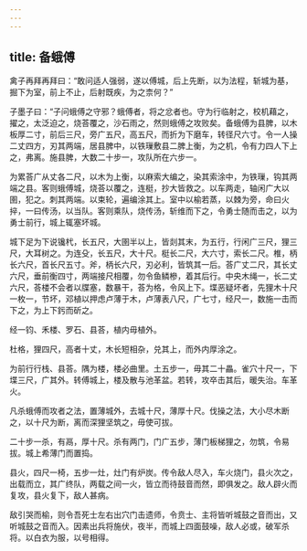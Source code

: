 ```yaml
---
---
---
```

title: 备蛾傅
---




禽子再拜再拜曰：“敢问适人强弱，遂以傅城，后上先断，以为法程，斩城为基，掘下为室，前上不止，后射既疾，为之柰何？”

子墨子曰：“子问蛾傅之守邪？蛾傅者，将之忿者也。守为行临射之，校机藉之，擢之，太泛迫之，烧荅覆之，沙石雨之，然则蛾傅之攻败矣。备蛾傅为县脾，以木板厚二寸，前后三尺，旁广五尺，高五尺，而折为下磨车，转径尺六寸。令一人操二丈四方，刃其两端，居县脾中，以铁璅敷县二脾上衡，为之机，令有力四人下上之，弗离。施县脾，大数二十步一，攻队所在六步一。

为累荅广从丈各二尺，以木为上衡，以麻索大编之，染其索涂中，为铁璅，钩其两端之县。客则蛾傅城，烧荅以覆之，连梃，抄大皆救之。以车两走，轴闲广大以圉，犯之。刺其两端。以束轮，遍编涂其上。室中以榆若蒸，以棘为旁，命曰火捽，一曰传汤，以当队。客则乘队，烧传汤，斩维而下之，令勇士随而击之，以为勇士前行，城上辄塞坏城。

城下足为下说镵杙，长五尺，大圉半以上，皆剡其末，为五行，行闲广三尺，狸三尺，大耳树之。为连殳，长五尺，大十尺。梃长二尺，大六寸，索长二尺。椎，柄长六尺，首长尺五寸。斧，柄长六尺，刃必利，皆筑其一后。荅广丈二尺，其长丈六尺，垂前衡四寸，两端接尺相覆，勿令鱼鳞槮，着其后行。中央木绳一，长二丈六尺，荅楼不会者以牒塞，数暴干，荅为格，令风上下。堞恶疑坏者，先狸木十尺一枚一，节坏，邓植以押虑卢薄于木，卢薄表八尺，广七寸，经尺一，数施一击而下之，为上下釫而斫之。

经一钧、禾楼、罗石、县荅，植内毋植外。

杜格，狸四尺，高者十丈，木长短相杂，兑其上，而外内厚涂之。

为前行行栈、县荅。隅为楼，楼必曲里。土五步一，毋其二十畾。雀穴十尺一，下堞三尺，广其外。转傅城上，楼及散与池革盆。若转，攻卒击其后，暖失治。车革火。

凡杀蛾傅而攻者之法，置薄城外，去城十尺，薄厚十尺。伐操之法，大小尽木断之，以十尺为断，离而深狸坚筑之，毋使可拔。

二十步一杀，有鬲，厚十尺。杀有两门，门广五步，薄门板梯狸之，勿筑，令易拔。城上希薄门而置捣。

县火，四尺一椅，五步一灶，灶门有炉炭。传令敌人尽入，车火烧门，县火次之，出载而立，其广终队，两载之间一火，皆立而待鼓音而然，即俱发之。敌人辟火而复攻，县火复下，敌人甚病。

敌引哭而榆，则令吾死士左右出穴门击遗师，令贲士、主将皆听城鼓之音而出，又听城鼓之音而入。因素出兵将施伏，夜半，而城上四面鼓噪，敌人必或，破军杀将。以白衣为服，以号相得。